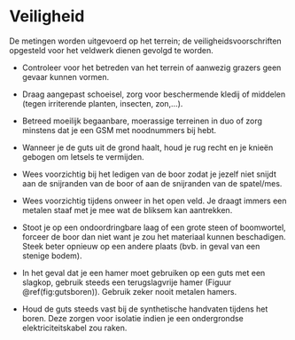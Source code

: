 # Veiligheid

<!--
Alle aandachtspunten in verband met veilig werken.
-->

De metingen worden uitgevoerd op het terrein; de veiligheidsvoorschriften
opgesteld voor het veldwerk dienen gevolgd te worden.

-   Controleer voor het betreden van het terrein of aanwezig grazers geen gevaar
    kunnen vormen.

-   Draag aangepast schoeisel, zorg voor beschermende kledij of middelen (tegen
    irriterende planten, insecten, zon,...).

-   Betreed moeilijk begaanbare, moerassige terreinen in duo of zorg minstens
    dat je een GSM met noodnummers bij hebt.

-   Wanneer je de guts uit de grond haalt, houd je rug recht en je knieën
    gebogen om letsels te vermijden.

-   Wees voorzichtig bij het ledigen van de boor zodat je jezelf niet snijdt aan
    de snijranden van de boor of aan de snijranden van de spatel/mes.

-   Wees voorzichtig tijdens onweer in het open veld. Je draagt immers een
    metalen staaf met je mee wat de bliksem kan aantrekken.

-   Stoot je op een ondoordringbare laag of een grote steen of boomwortel,
    forceer de boor dan niet want je zou het materiaal kunnen beschadigen. Steek
    beter opnieuw op een andere plaats (bvb. in geval van een stenige bodem).

-   In het geval dat je een hamer moet gebruiken op een guts met een slagkop,
    gebruik steeds een terugslagvrije hamer (Figuur \@ref(fig:gutsboren)).
    Gebruik zeker nooit metalen hamers.

-   Houd de guts steeds vast bij de synthetische handvaten tijdens het boren.
    Deze zorgen voor isolatie indien je een ondergrondse elektriciteitskabel zou
    raken.

